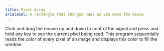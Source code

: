 ```yaml
---
title: Pixel Array
arialabel: A rectangle that changes hues as you move the mouse
---
```


Click and drag the mouse up and down to control the signal
and press and hold any key to see the current pixel being read.
This program sequentially reads the color of every pixel of an image
and displays this color to fill the window.
